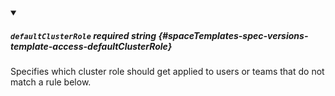
<details className="config-field" data-expandable="false" open>
<summary>

##### `defaultClusterRole` <span className="config-field-required" data-required="false">required</span> <span className="config-field-type">string</span> <span className="config-field-default"></span> <span className="config-field-enum"></span> {#spaceTemplates-spec-versions-template-access-defaultClusterRole}

Specifies which cluster role should get applied to users or teams that do not
match a rule below.

</summary>



</details>
